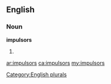 ==English==

===Noun===
'''impulsors'''

# {{plural of|[[impulsor]]}}

[[Category:English plurals]]

[[ar:impulsors]]
[[ca:impulsors]]
[[my:impulsors]]